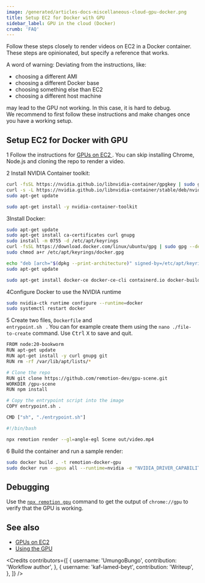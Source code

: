 ```yaml
---
image: /generated/articles-docs-miscellaneous-cloud-gpu-docker.png
title: Setup EC2 for Docker with GPU
sidebar_label: GPU in the cloud (Docker)
crumb: 'FAQ'
---
```


Follow these steps closely to render videos on EC2 in a Docker container.  
These steps are opinionated, but specify a reference that works.

A word of warning: Deviating from the instructions, like:

- choosing a different AMI
- choosing a different Docker base
- choosing something else than EC2
- choosing a different host machine

may lead to the GPU not working. In this case, it is hard to debug.  
We recommend to first follow these instructions and make changes once you have a working setup.

## Setup EC2 for Docker with GPU

<Step>1</Step> Follow the instructions for <a href="/docs/miscellaneous/cloud-gpu">
  GPUs on EC2
</a>
. You can skip installing Chrome, Node.js and cloning the repo to render a
video.

<Step>2</Step> Install NVIDIA Container toolkit:

```bash title="Add keyring"
curl -fsSL https://nvidia.github.io/libnvidia-container/gpgkey | sudo gpg --dearmor -o /usr/share/keyrings/nvidia-container-toolkit-keyring.gpg
curl -s -L https://nvidia.github.io/libnvidia-container/stable/deb/nvidia-container-toolkit.list | sed 's#deb https://#deb [signed-by=/usr/share/keyrings/nvidia-container-toolkit-keyring.gpg] https://#g' | sudo tee /etc/apt/sources.list.d/nvidia-container-toolkit.list
sudo apt-get update
```

```bash title="Install toolkit"
sudo apt-get install -y nvidia-container-toolkit
```

<Step>3</Step>Install Docker: <br />

```bash title="Add Docker's official GPG key"
sudo apt-get update
sudo apt-get install ca-certificates curl gnupg
sudo install -m 0755 -d /etc/apt/keyrings
curl -fsSL https://download.docker.com/linux/ubuntu/gpg | sudo gpg --dearmor -o /etc/apt/keyrings/docker.gpg
sudo chmod a+r /etc/apt/keyrings/docker.gpg
```

```bash title="Add keyring"
echo "deb [arch="$(dpkg --print-architecture)" signed-by=/etc/apt/keyrings/docker.gpg] https://download.docker.com/linux/ubuntu "$(. /etc/os-release && echo "$VERSION_CODENAME")" stable" | sudo tee /etc/apt/sources.list.d/docker.list > /dev/null
sudo apt-get update
```

```bash title="Install Docker"
sudo apt-get install docker-ce docker-ce-cli containerd.io docker-buildx-plugin docker-compose-plugin
```

<Step>4</Step>Configure Docker to use the NVIDIA runtime <br />

```bash title="Configure the NVIDIA container runtime"
sudo nvidia-ctk runtime configure --runtime=docker
sudo systemctl restart docker
```

<Step>5</Step> Create two files, <code>Dockerfile</code> and <code>
  entrypoint.sh
</code>
. You can for example create them using the <code>nano ./file-to-create</code> command.
Use <kbd>Ctrl</kbd>
<kbd>X</kbd> to save and quit. <br />

```bash title="Dockerfile"
FROM node:20-bookworm
RUN apt-get update
RUN apt-get install -y curl gnupg git
RUN rm -rf /var/lib/apt/lists/*

# Clone the repo
RUN git clone https://github.com/remotion-dev/gpu-scene.git
WORKDIR /gpu-scene
RUN npm install

# Copy the entrypoint script into the image
COPY entrypoint.sh .

CMD ["sh", "./entrypoint.sh"]
```

```bash title="entrypoint.sh"
#!/bin/bash

npx remotion render --gl=angle-egl Scene out/video.mp4
```

<Step>6</Step> Build the container and run a sample render: <br />

```bash
sudo docker build . -t remotion-docker-gpu
sudo docker run --gpus all --runtime=nvidia -e "NVIDIA_DRIVER_CAPABILITIES=all" remotion-docker-gpu
```

## Debugging

Use the [`npx remotion gpu`](/docs/cli/gpu) command to get the output of `chrome://gpu` to verify that the GPU is working.

## See also

- [GPUs on EC2](/docs/miscellaneous/cloud-gpu)
- [Using the GPU](/docs/gpu)

<Credits
  contributors={[
    {
      username: 'UmungoBungo',
      contribution: 'Workflow author',
    },
    {
      username: 'kaf-lamed-beyt',
      contribution: 'Writeup',
    },
  ]}
/>
